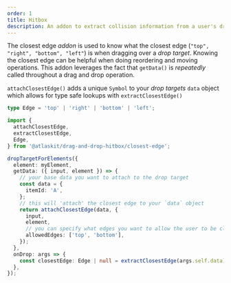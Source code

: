 ```yaml
---
order: 1
title: Hitbox
description: An addon to extract collision information from a user's drag.
---
```


The closest edge _addon_ is used to know what the closest edge (`"top", "right", "bottom", "left"`) is when dragging over a _drop target_. Knowing the closest edge can be helpful when doing reordering and moving operations. This addon leverages the fact that `getData()` is _repeatedly_ called throughout a drag and drop operation.

`attachClosestEdge()` adds a unique `Symbol` to your _drop targets_ `data` object which allows for type safe lookups with `extractClosestEdge()`

```ts
type Edge = 'top' | 'right' | 'bottom' | 'left';
```

```ts
import {
  attachClosestEdge,
  extractClosestEdge,
  Edge,
} from '@atlaskit/drag-and-drop-hitbox/closest-edge';

dropTargetForElements({
  element: myElement,
  getData: ({ input, element }) => {
    // your base data you want to attach to the drop target
    const data = {
      itemId: 'A',
    };
    // this will 'attach' the closest edge to your `data` object
    return attachClosestEdge(data, {
      input,
      element,
      // you can specify what edges you want to allow the user to be closest to
      allowedEdges: ['top', 'bottom'],
    });
  },
  onDrop: args => {
    const closestEdge: Edge | null = extractClosestEdge(args.self.data);
  },
});
```
